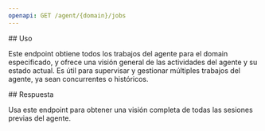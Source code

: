 ```yaml
---
openapi: GET /agent/{domain}/jobs
---
```


<div id="usage">
  ## Uso
</div>

Este endpoint obtiene todos los trabajos del agente para el domain especificado, y ofrece una visión general de las actividades del agente y su estado actual. Es útil para supervisar y gestionar múltiples trabajos del agente, ya sean concurrentes o históricos.

<div id="response">
  ## Respuesta
</div>

Usa este endpoint para obtener una visión completa de todas las sesiones previas del agente.